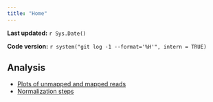```yaml
---
title: "Home"
---
```


**Last updated:** `r Sys.Date()`

**Code version:** `r system("git log -1 --format='%H'", intern = TRUE)`




## Analysis

*  [Plots of unmapped and mapped reads](../analysis/Unmapped_mapped_plots.html)
*  [Normalization steps](../analysis/Normalize_again.html)